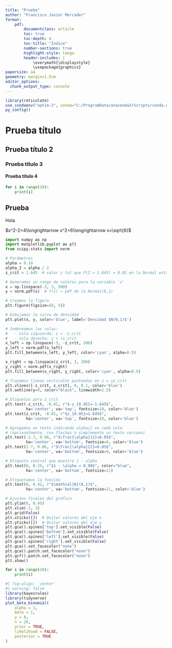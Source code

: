 ```yaml
---
title: "Prueba"
author: "Francisco Javier Mercader"
format: 
    pdf: 
        documentclass: article
        toc: true
        toc-depth: 4
        toc-title: "Índice"
        number-sections: true
        highlight-style: tango
        header-includes: |
            \everymath{\displaystyle}
            \usepackage{graphics}
papersize: a4
geometry: margin=1.5cm
editor_options: 
  chunk_output_type: console
---
```

```r
library(reticulate)
use_condaenv("optim-2", conda="C:/ProgramData/anaconda3/Scripts/conda.exe", required = TRUE)
py_config()
```
\newpage

# Prueba título

## Prueba título 2

### Prueba título 3

#### Prueba título 4

```python
for i in range(10):
    print(i)
```

::: callout-important
## Prueba

Hola
:::

$x^2-2=4\longrightarrow x^2=6\longrightarrow x=\sqrt{6}$

```python
import numpy as np
import matplotlib.pyplot as plt
from scipy.stats import norm

# Parámetros
alpha = 0.10
alpha_2 = alpha / 2
z_crit = 1.645  # valor z tal que P(Z > 1.645) = 0.05 en la Normal estándar

# Generamos un rango de valores para la variable 'z'
x = np.linspace(-3, 3, 500)
y = norm.pdf(x)  # f(z) = pdf de la Normal(0,1)

# Creamos la figura
plt.figure(figsize=(8, 5))

# Dibujamos la curva de densidad
plt.plot(x, y, color='blue', label='Densidad $N(0,1)$')

# Sombreamos las colas:
#   - Cola izquierda: z < -z_crit
#   - Cola derecha: z > +z_crit
x_left = np.linspace(-3, -z_crit, 200)
y_left = norm.pdf(x_left)
plt.fill_between(x_left, y_left, color='cyan', alpha=0.5)

x_right = np.linspace(z_crit, 3, 200)
y_right = norm.pdf(x_right)
plt.fill_between(x_right, y_right, color='cyan', alpha=0.5)

# Trazamos líneas verticales punteadas en z = ±z_crit
plt.vlines([-z_crit, z_crit], 0, 0.1, color='blue')
plt.axhline(y=0, color="black", linewidth=1.5)

# Etiquetas para z_crit
plt.text(-z_crit, -0.01, r"$-z_{0.95}=-1.645$", 
         ha='center', va='top', fontsize=10, color='blue')
plt.text(z_crit, -0.01, r"$z_{0.95}=1.645$", 
         ha='center', va='top', fontsize=10, color='blue')

# Agregamos un texto indicando alpha/2 en cada cola
# (opcionalmente, con flechas o simplemente un texto cercano)
plt.text(-2.7, 0.06, r"$\frac{\alpha}{2}=0.05$", 
         ha='center', va='bottom', fontsize=9, color='blue')
plt.text(2.7, 0.06, r"$\frac{\alpha}{2}=0.05$", 
         ha='center', va='bottom', fontsize=9, color='blue')

# Etiqueta central que muestra 1 - alpha
plt.text(0, 0.25, r"$1 - \alpha = 0.90$", color="blue", 
         ha='center', va='bottom', fontsize=11)

# Etiquetamos la función
plt.text(0, 0.42, r"$\mathcal{N}(0,1)$",
         ha='center', va='bottom', fontsize=11, color='blue')

# Ajustes finales del gráfico
plt.ylim(0, 0.45)
plt.xlim(-3, 3)
plt.grid(False)
plt.xticks([])  # Quitar valores del eje x
plt.yticks([])  # Quitar valores del eje y
plt.gca().spines['top'].set_visible(False)
plt.gca().spines['bottom'].set_visible(False)
plt.gca().spines['left'].set_visible(False)
plt.gca().spines['right'].set_visible(False)
plt.gca().set_facecolor("none")
plt.gca().patch.set_facecolor("none")
plt.gcf().patch.set_facecolor("none")
plt.show()
```

```python
for i in range(10):
    print(i)
```

```r
#| fig-align: 'center'
#| warning: false
library(bayesrules)
library(tidyverse)
plot_beta_binomial(
    alpha = 1,
    beta = 1,
    y = 8,
    n = 20,
    prior = TRUE,
    likelihood = FALSE,
    posterior = TRUE
)
```
